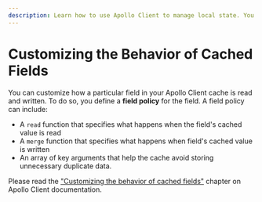 ```yaml
---
description: Learn how to use Apollo Client to manage local state. You can use Apollo Client to store local data in the cache, and to read and write local data to the cache.
---
```

# Customizing the Behavior of Cached Fields

You can customize how a particular field in your Apollo Client cache is read and written. To do so,
you define a **field policy** for the field. A field policy can include:

- A `read` function that specifies what happens when the field's cached value is read
- A `merge` function that specifies what happens when field's cached value is written
- An array of key arguments that help the cache avoid storing unnecessary duplicate data.

Please read the
["Customizing the behavior of cached fields"](https://www.apollographql.com/docs/react/caching/cache-field-behavior/)
chapter on Apollo Client documentation.
